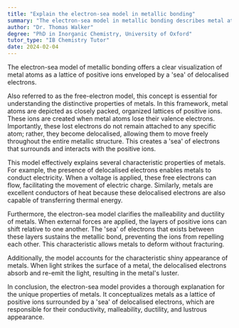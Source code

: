 ```yaml
---
title: "Explain the electron-sea model in metallic bonding"
summary: "The electron-sea model in metallic bonding describes metal atoms as a lattice of positive ions surrounded by a 'sea' of delocalised electrons."
author: "Dr. Thomas Walker"
degree: "PhD in Inorganic Chemistry, University of Oxford"
tutor_type: "IB Chemistry Tutor"
date: 2024-02-04
---
```


The electron-sea model of metallic bonding offers a clear visualization of metal atoms as a lattice of positive ions enveloped by a 'sea' of delocalised electrons.

Also referred to as the free-electron model, this concept is essential for understanding the distinctive properties of metals. In this framework, metal atoms are depicted as closely packed, organized lattices of positive ions. These ions are created when metal atoms lose their valence electrons. Importantly, these lost electrons do not remain attached to any specific atom; rather, they become delocalised, allowing them to move freely throughout the entire metallic structure. This creates a 'sea' of electrons that surrounds and interacts with the positive ions.

This model effectively explains several characteristic properties of metals. For example, the presence of delocalised electrons enables metals to conduct electricity. When a voltage is applied, these free electrons can flow, facilitating the movement of electric charge. Similarly, metals are excellent conductors of heat because these delocalised electrons are also capable of transferring thermal energy.

Furthermore, the electron-sea model clarifies the malleability and ductility of metals. When external forces are applied, the layers of positive ions can shift relative to one another. The 'sea' of electrons that exists between these layers sustains the metallic bond, preventing the ions from repelling each other. This characteristic allows metals to deform without fracturing.

Additionally, the model accounts for the characteristic shiny appearance of metals. When light strikes the surface of a metal, the delocalised electrons absorb and re-emit the light, resulting in the metal's luster.

In conclusion, the electron-sea model provides a thorough explanation for the unique properties of metals. It conceptualizes metals as a lattice of positive ions surrounded by a 'sea' of delocalised electrons, which are responsible for their conductivity, malleability, ductility, and lustrous appearance.
    